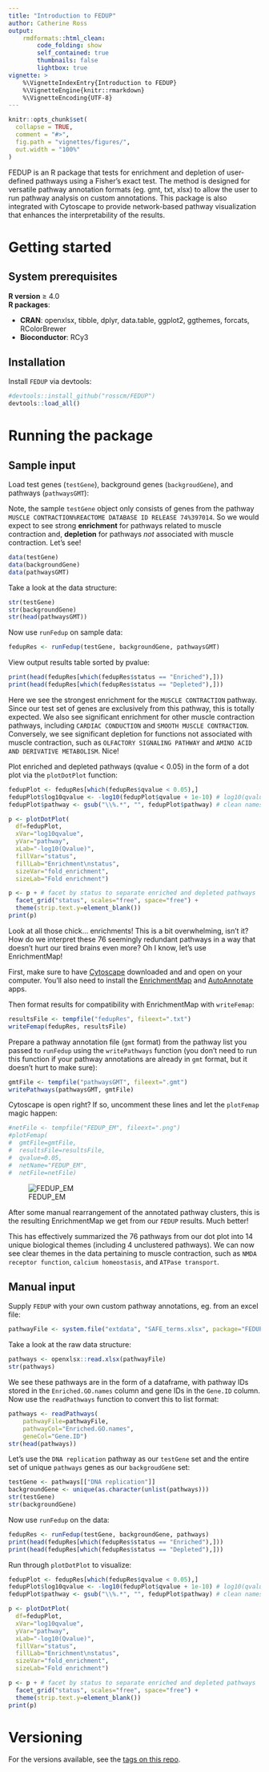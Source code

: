 ```yaml
---
title: "Introduction to FEDUP"
author: Catherine Ross
output:
    rmdformats::html_clean:
        code_folding: show
        self_contained: true
        thumbnails: false
        lightbox: true
vignette: >
    %\VignetteIndexEntry{Introduction to FEDUP}
    %\VignetteEngine{knitr::rmarkdown}
    %\VignetteEncoding{UTF-8}
---
```


```r
knitr::opts_chunk$set(
  collapse = TRUE,
  comment = "#>",
  fig.path = "vignettes/figures/",
  out.width = "100%"
)
```

FEDUP is an R package that tests for enrichment and depletion of user-defined
pathways using a Fisher's exact test. The method is designed for versatile
pathway annotation formats (eg. gmt, txt, xlsx) to allow the user to run
pathway analysis on custom annotations. This package is also
integrated with Cytoscape to provide network-based pathway visualization
that enhances the interpretability of the results.

# Getting started
## System prerequisites

**R version** ≥ 4.0  
**R packages**:

* **CRAN**: openxlsx, tibble, dplyr, data.table, ggplot2, ggthemes, forcats,
            RColorBrewer  
* **Bioconductor**: RCy3

## Installation

Install `FEDUP` via devtools:

```r
#devtools::install_github("rosscm/FEDUP")
devtools::load_all()
```

# Running the package
## Sample input

Load test genes (`testGene`), background genes (`backgroudGene`), and
pathways (`pathwaysGMT`):

Note, the sample `testGene` object only consists of genes from the pathway
`MUSCLE CONTRACTION%REACTOME DATABASE ID RELEASE 74%397014`. So we would expect
to see strong **enrichment** for pathways related to muscle contraction and,
**depletion** for pathways *not* associated with muscle contraction. Let's see!

```r
data(testGene)
data(backgroundGene)
data(pathwaysGMT)
```

Take a look at the data structure:

```r
str(testGene)
str(backgroundGene)
str(head(pathwaysGMT))
```

Now use `runFedup` on sample data:

```r
fedupRes <- runFedup(testGene, backgroundGene, pathwaysGMT)
```

View output results table sorted by pvalue:

```r
print(head(fedupRes[which(fedupRes$status == "Enriched"),]))
print(head(fedupRes[which(fedupRes$status == "Depleted"),]))
```

Here we see the strongest enrichment for the `MUSCLE CONTRACTION` pathway.
Since our test set of genes are exclusively from this pathway, this is totally
expected. We also see significant enrichment for other muscle contraction
pathways, including `CARDIAC CONDUCTION` and `SMOOTH MUSCLE CONTRACTION`.
Conversely, we see significant depletion for functions not associated with
muscle contraction, such as `OLFACTORY SIGNALING PATHWAY` and
`AMINO ACID AND DERIVATIVE METABOLISM`. Nice!

Plot enriched and depleted pathways (qvalue < 0.05) in the form of a dot plot
via the `plotDotPlot` function:

```r
fedupPlot <- fedupRes[which(fedupRes$qvalue < 0.05),]
fedupPlot$log10qvalue <- -log10(fedupPlot$qvalue + 1e-10) # log10(qvalue)
fedupPlot$pathway <- gsub("\\%.*", "", fedupPlot$pathway) # clean names

p <- plotDotPlot(
  df=fedupPlot,
  xVar="log10qvalue",
  yVar="pathway",
  xLab="-log10(Qvalue)",
  fillVar="status",
  fillLab="Enrichment\nstatus",
  sizeVar="fold_enrichment",
  sizeLab="Fold enrichment")

p <- p + # facet by status to separate enriched and depleted pathways
  facet_grid("status", scales="free", space="free") +
  theme(strip.text.y=element_blank())
print(p)
```

Look at all those chick... enrichments! This is a bit overwhelming, isn't it?
How do we interpret these 76 seemingly redundant pathways in a way that doesn't
hurt our tired brains even more? Oh I know, let's use EnrichmentMap!

First, make sure to have [Cytoscape](https://cytoscape.org/download.html)
downloaded and and open on your computer. You'll also need to install the
[EnrichmentMap](http://apps.cytoscape.org/apps/enrichmentmap) and
[AutoAnnotate](http://apps.cytoscape.org/apps/autoannotate) apps.

Then format results for compatibility with EnrichmentMap with `writeFemap`:

```r
resultsFile <- tempfile("fedupRes", fileext=".txt")
writeFemap(fedupRes, resultsFile)
```

Prepare a pathway annotation file (`gmt` format) from the pathway list you
passed to `runFedup` using the `writePathways` function (you don't need to run
this function if your pathway annotations are already in `gmt` format, but it
doesn't hurt to make sure):

```r
gmtFile <- tempfile("pathwaysGMT", fileext=".gmt")
writePathways(pathwaysGMT, gmtFile)
```

Cytoscape is open right? If so, uncomment these lines and let the `plotFemap`
magic happen:

```r
#netFile <- tempfile("FEDUP_EM", fileext=".png")
#plotFemap(
#  gmtFile=gmtFile,
#  resultsFile=resultsFile,
#  qvalue=0.05,
#  netName="FEDUP_EM",
#  netFile=netFile)
```

![FEDUP_EM](figures/FEDUP_EM-1.png)

After some manual rearrangement of the annotated pathway clusters, this is the
resulting EnrichmentMap we get from our `FEDUP` results. Much better!

This has effectively summarized the 76 pathways from our dot plot into 14 unique
biological themes (including 4 unclustered pathways). We can now see clear
themes in the data pertaining to muscle contraction, such as `NMDA receptor
function`, `calcium homeostasis`, and `ATPase transport`.


## Manual input

Supply `FEDUP` with your own custom pathway annotations, eg. from an excel file:

```r
pathwayFile <- system.file("extdata", "SAFE_terms.xlsx", package="FEDUP")
```

Take a look at the raw data structure:

```r
pathways <- openxlsx::read.xlsx(pathwayFile)
str(pathways)
```

We see these pathways are in the form of a dataframe, with pathway IDs
stored in the `Enriched.GO.names` column and gene IDs in the `Gene.ID` column.
Now use the `readPathways` function to convert this to list format:

```r
pathways <- readPathways(
    pathwayFile=pathwayFile,
    pathwayCol="Enriched.GO.names",
    geneCol="Gene.ID")
str(head(pathways))
```

Let's use the `DNA replication` pathway as our `testGene` set and the entire
set of unique `pathways` genes as our `backgroudGene` set:

```r
testGene <- pathways[["DNA replication"]]
backgroundGene <- unique(as.character(unlist(pathways)))
str(testGene)
str(backgroundGene)
```

Now use `runFedup` on the data:

```r
fedupRes <- runFedup(testGene, backgroundGene, pathways)
print(head(fedupRes[which(fedupRes$status == "Enriched"),]))
print(head(fedupRes[which(fedupRes$status == "Depleted"),]))
```

Run through `plotDotPlot` to visualize:

```r
fedupPlot <- fedupRes[which(fedupRes$qvalue < 0.05),]
fedupPlot$log10qvalue <- -log10(fedupPlot$qvalue + 1e-10) # log10(qvalue)
fedupPlot$pathway <- gsub("\\%.*", "", fedupPlot$pathway) # clean names

p <- plotDotPlot(
  df=fedupPlot,
  xVar="log10qvalue",
  yVar="pathway",
  xLab="-log10(Qvalue)",
  fillVar="status",
  fillLab="Enrichment\nstatus",
  sizeVar="fold_enrichment",
  sizeLab="Fold enrichment")

p <- p + # facet by status to separate enriched and depleted pathways
  facet_grid("status", scales="free", space="free") +
  theme(strip.text.y=element_blank())
print(p)
```

# Versioning

For the versions available, see the
[tags on this repo](https://github.com/rosscm/FEDUP/tags).
